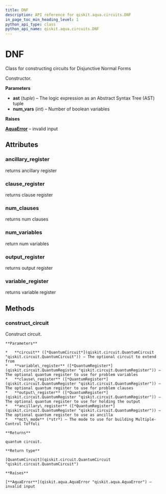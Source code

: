 ```yaml
---
title: DNF
description: API reference for qiskit.aqua.circuits.DNF
in_page_toc_min_heading_level: 1
python_api_type: class
python_api_name: qiskit.aqua.circuits.DNF
---
```


# DNF

<Class id="qiskit.aqua.circuits.DNF" github="https://github.com/qiskit-community/qiskit-aqua/tree/stable/0.7/qiskit/aqua/circuits/boolean_logical_circuits.py" signature="DNF(ast, num_vars=None)">
  Class for constructing circuits for Disjunctive Normal Forms

  Constructor.

  **Parameters**

  *   **ast** (*tuple*) – The logic expression as an Abstract Syntax Tree (AST) tuple
  *   **num\_vars** (*int*) – Number of boolean variables

  **Raises**

  [**AquaError**](qiskit.aqua.AquaError "qiskit.aqua.AquaError") – invalid input

  ## Attributes

  ### ancillary\_register

  <Attribute id="qiskit.aqua.circuits.DNF.ancillary_register" name="ancillary_register">
    returns ancillary register
  </Attribute>

  ### clause\_register

  <Attribute id="qiskit.aqua.circuits.DNF.clause_register" name="clause_register">
    returns clause register
  </Attribute>

  ### num\_clauses

  <Attribute id="qiskit.aqua.circuits.DNF.num_clauses" name="num_clauses">
    returns num clauses
  </Attribute>

  ### num\_variables

  <Attribute id="qiskit.aqua.circuits.DNF.num_variables" name="num_variables">
    return num variables
  </Attribute>

  ### output\_register

  <Attribute id="qiskit.aqua.circuits.DNF.output_register" name="output_register">
    returns output register
  </Attribute>

  ### variable\_register

  <Attribute id="qiskit.aqua.circuits.DNF.variable_register" name="variable_register">
    returns variable register
  </Attribute>

  ## Methods

  ### construct\_circuit

  <Function id="qiskit.aqua.circuits.DNF.construct_circuit" name="construct_circuit" signature="DNF.construct_circuit(circuit=None, variable_register=None, clause_register=None, output_register=None, ancillary_register=None, mct_mode='basic')">
    Construct circuit.

    **Parameters**

    *   **circuit** ([*QuantumCircuit*](qiskit.circuit.QuantumCircuit "qiskit.circuit.QuantumCircuit")) – The optional circuit to extend from
    *   **variable\_register** ([*QuantumRegister*](qiskit.circuit.QuantumRegister "qiskit.circuit.QuantumRegister")) – The optional quantum register to use for problem variables
    *   **clause\_register** ([*QuantumRegister*](qiskit.circuit.QuantumRegister "qiskit.circuit.QuantumRegister")) – The optional quantum register to use for problem clauses
    *   **output\_register** ([*QuantumRegister*](qiskit.circuit.QuantumRegister "qiskit.circuit.QuantumRegister")) – The optional quantum register to use for holding the output
    *   **ancillary\_register** ([*QuantumRegister*](qiskit.circuit.QuantumRegister "qiskit.circuit.QuantumRegister")) – The optional quantum register to use as ancilla
    *   **mct\_mode** (*str*) – The mode to use for building Multiple-Control Toffoli

    **Returns**

    quantum circuit.

    **Return type**

    [QuantumCircuit](qiskit.circuit.QuantumCircuit "qiskit.circuit.QuantumCircuit")

    **Raises**

    [**AquaError**](qiskit.aqua.AquaError "qiskit.aqua.AquaError") – invalid input
  </Function>
</Class>


